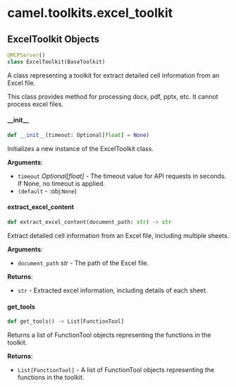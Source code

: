 <a id="camel.toolkits.excel_toolkit"></a>

# camel.toolkits.excel\_toolkit

<a id="camel.toolkits.excel_toolkit.ExcelToolkit"></a>

## ExcelToolkit Objects

```python
@MCPServer()
class ExcelToolkit(BaseToolkit)
```

A class representing a toolkit for extract detailed cell information
from an Excel file.

This class provides method for processing docx, pdf, pptx, etc. It cannot
process excel files.

<a id="camel.toolkits.excel_toolkit.ExcelToolkit.__init__"></a>

#### \_\_init\_\_

```python
def __init__(timeout: Optional[float] = None)
```

Initializes a new instance of the ExcelToolkit class.

**Arguments**:

- `timeout` _Optional[float]_ - The timeout value for API requests
  in seconds. If None, no timeout is applied.
- `(default` - :obj:`None`)

<a id="camel.toolkits.excel_toolkit.ExcelToolkit.extract_excel_content"></a>

#### extract\_excel\_content

```python
def extract_excel_content(document_path: str) -> str
```

Extract detailed cell information from an Excel file, including
multiple sheets.

**Arguments**:

- `document_path` _str_ - The path of the Excel file.
  

**Returns**:

- `str` - Extracted excel information, including details of each sheet.

<a id="camel.toolkits.excel_toolkit.ExcelToolkit.get_tools"></a>

#### get\_tools

```python
def get_tools() -> List[FunctionTool]
```

Returns a list of FunctionTool objects representing the functions
in the toolkit.

**Returns**:

- `List[FunctionTool]` - A list of FunctionTool objects representing
  the functions in the toolkit.


